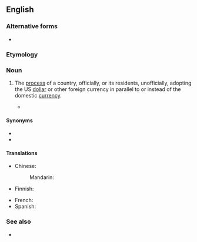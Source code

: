==English==

===Alternative forms===
* {{l|en|dollarisation}}

===Etymology===
{{suffix|en|dollarize|ation}}

===Noun===
{{en-noun|-}}
{{wikipedia}}

# {{lb|en|economics}} The [[process]] of a country, officially, or its residents, unofficially, adopting the US [[dollar]] or other foreign currency in parallel to or instead of the domestic [[currency]].
#* {{quote-magazine|title=New faces of Andean politics|magazine=The Economist|edition=U.S. Edition|date=October 26, 2002|passage=Making '''dollarisation''' work requires structural reform, something President Noboa has failed to achieve. Ecuador's businesses are struggling against high costs. The public finances face a shortfall. A new agreement with the IMF has proved elusive. Neither candidate says he would scrap the dollar, but neither says much about reform.}}

====Synonyms====
* {{l|en|elminting}}
* {{l|en|[[currency]] [[substitution]]}}

====Translations====
{{trans-top|the process of a country adopting the US dollar as its primary currency}}
* Chinese:
*: Mandarin: {{t|cmn|美元化|tr=měiyuánhuà}}
* Finnish: {{t+|fi|dollarisaatio}}
{{trans-mid}}
* French: {{t+|fr|dollarisation|f}}
* Spanish: {{t|es|dolarización|f}}
{{trans-bottom}}

===See also===
* {{l|en|sound as a dollar}}